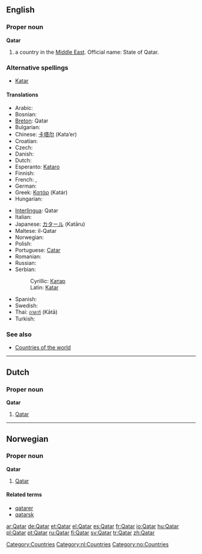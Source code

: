 ==English==
{{wikipedia}}

===Proper noun===
'''Qatar'''

# a country in the [[Middle East]]. Official name: State of Qatar.

===Alternative spellings===
*[[Katar]]

====Translations====
{{rfc-level|Translations at L4+ not in L3 POS section}}
{{top}}
*Arabic: {{ARchar|[[قطر]]}} {{IPAchar|(qáʈar)}}
*Bosnian: {{t-|bs|Katar|m}}
*[[Breton]]: Qatar
* Bulgarian: {{t+|bg|Катар|tr=Katar|m}}
*Chinese: [[卡塔尔]] (Kata’er)
*Croatian: {{t-|hr|Katar|m}}
* Czech: {{t-|cs|Katar}}
* Danish: {{t-|da|Qatar}}
* Dutch: {{t-|nl|Qatar}}
*Esperanto: [[Kataro]]
* Finnish: {{t+|fi|Qatar}}
* French: {{t+|fr|Qatar|m}}, {{t+|fr|Katar|m}}
* German: {{t+|de|Katar}}
*Greek: [[Κατάρ]] (Katár) {{n}}
* Hungarian: {{t+|hu|Katar}}
{{mid}}
*[[Interlingua]]: Qatar
* Italian: {{t-|it|Qatar|m}}
*Japanese: [[カタール]] (Katāru)
*Maltese: il-Qatar
* Norwegian: {{t-|no|Qatar}}
* Polish: {{t+|pl|Katar}}
*Portuguese: [[Catar]]
* Romanian: {{t-|ro|Qatar|n}}
* Russian: {{t+|ru|Катар|tr=Kátar|m}}
*Serbian:
*:Cyrillic: [[Катар#Serbian|Катар]] {{m}}
*:Latin: [[Katar#Serbian|Katar]] {{m}}
* Spanish: {{t+|es|Qatar|m}}
* Swedish: {{t+|sv|Qatar}}
*Thai: [[กาตาร์]] (Kātā)
* Turkish: {{t+|tr|Katar}}
{{bottom}}

===See also===
*[[Countries of the world]]

[[Category:Countries]]

----

==Dutch==

===Proper noun===
'''Qatar''' {{n}}

# [[#English|Qatar]]

[[Category:nl:Countries]]

----

==Norwegian==

===Proper noun===
'''Qatar'''

# [[#English|Qatar]]

====Related terms====
*[[qatarer]]
*[[qatarsk]]

[[Category:no:Countries]]

[[ar:Qatar]]
[[de:Qatar]]
[[et:Qatar]]
[[el:Qatar]]
[[es:Qatar]]
[[fr:Qatar]]
[[io:Qatar]]
[[hu:Qatar]]
[[pl:Qatar]]
[[pt:Qatar]]
[[ru:Qatar]]
[[fi:Qatar]]
[[sv:Qatar]]
[[tr:Qatar]]
[[zh:Qatar]]